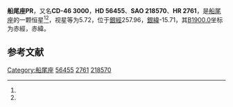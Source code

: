 {{Starbox begin
| name = 船尾座PR
}}
{{Starbox observe
| epoch = [[J2000.0|J2000.0]]
| constell = [[船尾座|船尾座]]<ref name=SIMBAD>{{cite web
 | url=http://simbad.u-strasbg.fr/simbad/sim-id?Ident=HR+2761
 | title =Pulsating variable Star
 | publisher=Centre de Données astronomiques de Strasbourg
 | work=SIMBAD
 | accessdate=2012-07-13}}</ref><ref name=DATA>{{cite web
 | url=http://vizier.u-strasbg.fr/viz-bin/VizieR-5?-out.add=.&-source=5050&-corr=PK=HR&-out.max=9999&HR=2761
 | title =VizieR Detailed Page
 | accessdate=2012-07-13}}</ref>
| 星官 = 
| ra = {{RA|7|14|45.9}}<ref name=SIMBAD /><ref name=DATA />
| dec = {{DEC|-46|50|59}}<ref name=SIMBAD /><ref name=DATA />
| appmag_v = 5.72<ref name=SIMBAD /><ref name=DATA />
}}
{{Starbox character
| class = A0pSi<ref name=SIMBAD /><ref name=DATA />
| b-v = -0.11<ref name=SIMBAD /><ref name=DATA />
| u-b = -0.46<ref name=SIMBAD /><ref name=DATA />
| r-i = <ref name=SIMBAD /><ref name=DATA />
| variable = 
}}
{{Starbox astrometry
| radial_v = -0.46
| prop_mo_ra = 40
| parallax = 
| p_error = 
}}
{{Starbox catalog
| names =CD-46 3000，[[SAO星表|SAO]] 218570，[[HD星表|HD]] 56455，[[HR星表|HR]] 2761}}
{{Starbox reference |Simbad=HR+2761}}
{{Starbox end}}

'''船尾座PR'''，又名'''CD-46 3000'''，'''HD 56455'''、'''SAO 218570'''、'''HR 2761'''，是[[船尾座|船尾座]]的一颗恒星<ref name=SIMBAD /><ref name=DATA />，视星等为5.72，位于[[銀道座標系|銀經]]257.96，[[銀道座標系|銀緯]]-15.71，其[[B1900.0|B1900.0]]坐标为赤經{{RA|7|11|53.6}}，赤緯{{DEC|-46|-15.71|28}}。

== 参考文献 ==
{{reflist}}

{{star-stub}}

{{船尾座恒星}}
[[Category:船尾座|Category:船尾座]]
[[Category:HD和HDE天體|56455]]
[[Category:HR天體|2761]]
[[Category:SAO天體|218570]]